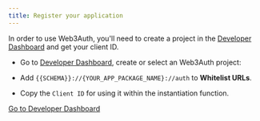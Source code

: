 ```yaml
---
title: Register your application
---
```


In order to use Web3Auth, you'll need to create a project in the [Developer Dashboard](https://dashboard.web3auth.io) and get your client ID.

- Go to [Developer Dashboard](https://dashboard.web3auth.io/), create or select an Web3Auth project:

- Add `{{SCHEMA}}://{YOUR_APP_PACKAGE_NAME}://auth` to **Whitelist URLs**.

- Copy the `Client ID` for using it within the instantiation function.

<a className="button button--primary" href="https://dashboard.web3auth.io" target="_blank" rel="noreferrer noopener">
  Go to Developer Dashboard
</a>
